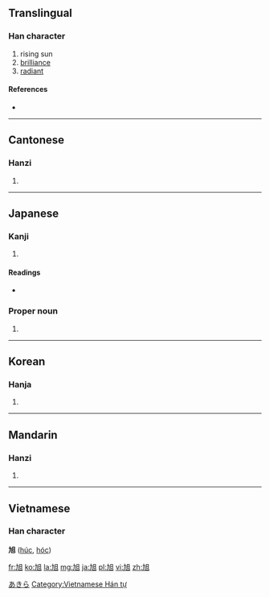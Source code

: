 {{also|旯}}
==Translingual==

===Han character===
{{Han char|rn=72|rad=日|as=02|sn=6|four=4601<sub>0</sub>|canj=大弓日 (KNA)|ids=⿺[[九]][[日]]}}

# rising sun
# [[brilliance]]
# [[radiant]]

====References====
* {{Han ref|kx=0489.190|dkj=13747|dj=0851.010|hdz=21485.040|uh=65ED|ud=26093|bh=A6B0|bd=42672}}

----

==Cantonese==

===Hanzi===
{{yue-hanzi|jyut=|y=yuk1}}

# {{defn|lang=yue|sort=日02}}

----

==Japanese==

===Kanji===
{{ja-kanji|grade=|rs=日02}}

# {{defn|lang=ja|sort=日02}}

====Readings====
* {{ja-readings|on=[[きょく]] (kyoku)|kun=[[あさひ]] (asahi)}}

===Proper noun===
{{ja-pos|k|proper|hira=あきら|rom=Akira}}

# {{given name|male|lang=ja}}

[[Category:Japanese male given names|あきら]]

----

==Korean==

===Hanja===
{{ko-hanja|hangeul=욱|eumhun=|rv=uk|mr=uk|y=wuk}}

# {{defn|lang=ko|sort=日02}}

----

==Mandarin==

===Hanzi===
{{cmn-hanzi|pin=[[xù]] ([[xu4]])|wg=hsü<sup>4</sup>}}
# {{defn|lang=cmn|sort=日02}}

----

==Vietnamese==
===Han character===
'''旭''' ([[húc]], [[hóc]])

[[Category:Vietnamese Hán tự]]

[[fr:旭]]
[[ko:旭]]
[[la:旭]]
[[mg:旭]]
[[ja:旭]]
[[pl:旭]]
[[vi:旭]]
[[zh:旭]]